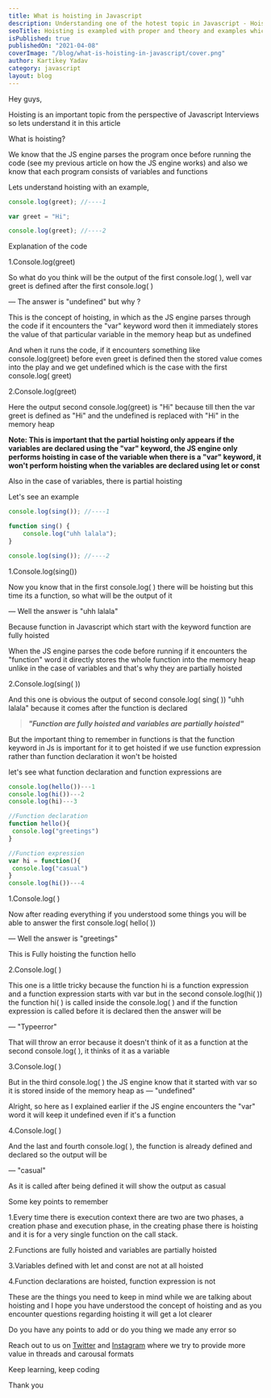 ```yaml
---
title: What is hoisting in Javascript
description: Understanding one of the hotest topic in Javascript - Hoisting
seoTitle: Hoisting is exampled with proper and theory and examples which will help in better understanding
isPublished: true
publishedOn: "2021-04-08"
coverImage: "/blog/what-is-hoisting-in-javascript/cover.png"
author: Kartikey Yadav
category: javascript
layout: blog
---
```


<!--StartFragment-->

Hey guys,

Hoisting is an important topic from the perspective of Javascript Interviews so lets understand it in this article

What is hoisting?

We know that the JS engine parses the program once before running the code (see my previous article on how the JS engine works) and also we know that each program consists of variables and functions

Lets understand hoisting with an example,

```javascript
console.log(greet); //----1

var greet = "Hi";

console.log(greet); //----2
```

Explanation of the code

1.Console.log(greet)

So what do you think will be the output of the first console.log( ), well var greet is defined after the first console.log( )

— The answer is "undefined" but why ?

This is the concept of hoisting, in which as the JS engine parses through the code if it encounters the "var" keyword word then it immediately stores the value of that particular variable in the memory heap but as undefined

And when it runs the code, if it encounters something like console.log(greet) before even greet is defined then the stored value comes into the play and we get undefined which is the case with the first console.log( greet)

2.Console.log(greet)

Here the output second console.log(greet) is "Hi" because till then the var greet is defined as "Hi" and the undefined is replaced with "Hi" in the memory heap

**Note: This is important that the partial hoisting only appears if the variables are declared using the "var" keyword, the JS engine only performs hoisting in case of the variable when there is a "var" keyword, it won't perform hoisting when the variables are declared using let or const**

Also in the case of variables, there is partial hoisting

Let's see an example

```javascript
console.log(sing()); //----1

function sing() {
	console.log("uhh lalala");
}

console.log(sing()); //----2
```

1.Console.log(sing())

Now you know that in the first console.log( ) there will be hoisting but this time its a function, so what will be the output of it

— Well the answer is "uhh lalala"

Because function in Javascript which start with the keyword function are fully hoisted

When the JS engine parses the code before running if it encounters the "function" word it directly stores the whole function into the memory heap unlike in the case of variables and that's why they are partially hoisted

2.Console.log(sing( ))

And this one is obvious the output of second console.log( sing( )) "uhh lalala" because it comes after the function is declared

> **_"Function are fully hoisted and variables are partially hoisted"_**

But the important thing to remember in functions is that the function keyword in Js is important for it to get hoisted if we use function expression rather than function declaration it won't be hoisted

let's see what function declaration and function expressions are

```javascript
console.log(hello())---1
console.log(hi())---2
console.log(hi)---3

//Function declaration
function hello(){
 console.log("greetings")
}

//Function expression
var hi = function(){
 console.log("casual")
}
console.log(hi())---4
```

1.Console.log( )

Now after reading everything if you understood some things you will be able to answer the first console.log( hello( ))

— Well the answer is "greetings"

This is Fully hoisting the function hello

2.Console.log( )

This one is a little tricky because the function hi is a function expression and a function expression starts with var but in the second console.log(hi( )) the function hi( ) is called inside the console.log( ) and if the function expression is called before it is declared then the answer will be

— "Typeerror"

That will throw an error because it doesn't think of it as a function at the second console.log( ), it thinks of it as a variable

3.Console.log( )

But in the third console.log( ) the JS engine know that it started with var so it is stored inside of the memory heap as
— "undefined"

Alright, so here as I explained earlier if the JS engine encounters the "var" word it will keep it undefined even if it's a function

4.Console.log( )

And the last and fourth console.log( ), the function is already defined and declared so the output will be

— "casual"

As it is called after being defined it will show the output as casual

Some key points to remember

1.Every time there is execution context there are two are two phases, a creation phase and execution phase, in the creating phase there is hoisting and it is for a very single function on the call stack.

2.Functions are fully hoisted and variables are partially hoisted

3.Variables defined with let and const are not at all hoisted

4.Function declarations are hoisted, function expression is not

These are the things you need to keep in mind while we are talking about hoisting and I hope you have understood the concept of hoisting and as you encounter questions regarding hoisting it will get a lot clearer

Do you have any points to add or do you thing we made any error so

Reach out to us on [Twitter](https://twitter.com/aviatecoders) and [Instagram](https://instagram.com/aviatecoders) where we try to provide more value in threads and carousal formats

Keep learning, keep coding

Thank you

<!--EndFragment-->
